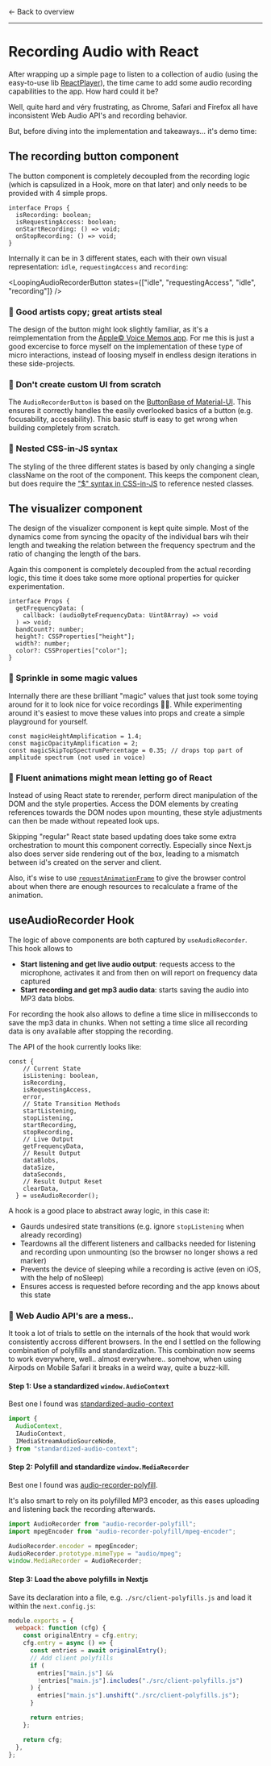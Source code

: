 

<AppContainer maxWidth="sm"><div className="docs-page">
<div style={{paddingTop:16}} />
<Link href={"/docs"} as={"/docs"}>← Back to overview</Link>

-----

# Recording Audio with React

After wrapping up a simple page to listen to a collection of audio (using the easy-to-use lib [ReactPlayer](https://github.com/CookPete/react-player)), the time came to add some audio recording capabilities to the app. How hard could it be?

Well, quite hard and véry frustrating, as Chrome, Safari and Firefox all have inconsistent Web Audio API's and recording behavior.

But, before diving into the implementation and takeaways... it's demo time:

<AudioRecorderDemo />

## The recording button component

<GithubLink variant="below-header" url="https://github.com/jasperhartong/pod/blob/master/src/components/audio-recorder-hook/audio-recorder-button.tsx" />

The button component is completely decoupled from the recording logic (which is capsulized in a Hook, more on that later) and only needs to be provided with 4 simple props.

<GithubLink variant="above-code" url="https://github.com/jasperhartong/pod/blob/master/src/components/audio-recorder-hook/audio-recorder-button.tsx#L66-L71" />

```tsx
interface Props {
  isRecording: boolean;
  isRequestingAccess: boolean;
  onStartRecording: () => void;
  onStopRecording: () => void;
}
```

Internally it can be in 3 different states, each with their own visual representation: `idle`, `requestingAccess` and `recording`:

<LoopingAudioRecorderButton states={["idle", "requestingAccess", "idle", "recording"]} />

### 📓 Good artists copy; great artists steal

The design of the button might look slightly familiar, as it's a reimplementation from the [Apple© Voice Memos app](https://support.apple.com/en-us/HT206775). For me this is just a good excercise to force myself on the implementation of these type of micro interactions, instead of loosing myself in endless design iterations in these side-projects.

### 📓 Don't create custom UI from scratch

The `AudioRecorderButton` is based on the [ButtonBase of Material-UI](https://material-ui.com/api/button-base/). This ensures it correctly handles the easily overlooked basics of a button (e.g. focusability, accesability). This basic stuff is easy to get wrong when building completely from scratch.

### 📓 Nested CSS-in-JS syntax

The styling of the three different states is based by only changing a single className on the root of the component. This keeps the component clean, but does require the ["$" syntax in CSS-in-JS](https://cssinjs.org/jss-plugin-nested?v=v10.4.0#use-rulename-to-reference-a-local-rule-within-the-same-style-sheet) to reference nested classes. 


## The visualizer component
<GithubLink variant="below-header" url="https://github.com/jasperhartong/pod/blob/master/src/components/audio-recorder-hook/audio-visualizer.tsx" />

The design of the visualizer component is kept quite simple. Most of the dynamics come from syncing the opacity of the individual bars wih their length and tweaking the relation between the frequency spectrum and the ratio of changing the length of the bars.

<LoopingAudioRecorderVisualizer />

Again this component is completely decoupled from the actual recording logic, this time it does take some more optional properties for quicker experimentation.

```tsx
interface Props {
  getFrequencyData: (
    callback: (audioByteFrequencyData: Uint8Array) => void
  ) => void;
  bandCount?: number;
  height?: CSSProperties["height"];
  width?: number;
  color?: CSSProperties["color"];
}
```

### 📓 Sprinkle in some magic values

Internally there are these brilliant "magic" values that just took some toying around for it to look nice for voice recordings 🧙‍♂️. While experimenting around it's easiest to move these values into props and create a simple playground for yourself.

<GithubLink variant="above-code" url="https://github.com/jasperhartong/pod/blob/master/src/components/audio-recorder-hook/audio-recorder-visualizer.tsx#L51-L53" />

```tsx
const magicHeightAmplification = 1.4;
const magicOpacityAmplification = 2;
const magicSkipTopSpectrumPercentage = 0.35; // drops top part of amplitude spectrum (not used in voice)
```

### 📓 Fluent animations might mean letting go of React

Instead of using React state to rerender, perform direct manipulation of the DOM and the style properties. Access the DOM elements by creating references towards the DOM nodes upon mounting, these style adjustments can then be made without repeated look ups.

Skipping "regular" React state based updating does take some extra orchestration to mount this component correctly. Especially since Next.js also does server side rendering out of the box, leading to a mismatch between id's created on the server and client.

Also, it's wise to use [`requestAnimationFrame`](https://developer.mozilla.org/en-US/docs/Web/API/window/requestAnimationFrame) to give the browser control about when there are enough resources to recalculate a frame of the animation.

## useAudioRecorder Hook
<GithubLink variant="below-header" url="https://github.com/jasperhartong/pod/blob/master/src/hooks/useAudioRecorder.ts" />

The logic of above components are both captured by `useAudioRecorder`. This hook allows to
- **Start listening and get live audio output**: requests access to the microphone, activates it and from then on will report on frequency data captured
- **Start recording and get mp3 audio data**: starts saving the audio into MP3 data blobs.

For recording the hook also allows to define a time slice in millisecconds to save the mp3 data in chunks. When not setting a time slice all recording data is ony available after stopping the recording.

The API of the hook currently looks like: 

```tsx
const {
    // Current State
    isListening: boolean,
    isRecording,
    isRequestingAccess,
    error,
    // State Transition Methods
    startListening,
    stopListening,
    startRecording,
    stopRecording,
    // Live Output
    getFrequencyData,
    // Result Output
    dataBlobs,
    dataSize,
    dataSeconds,
    // Result Output Reset
    clearData,
  } = useAudioRecorder();
```

A hook is a good place to abstract away logic, in this case it:
- Gaurds undesired state transitions (e.g. ignore `stopListening` when already recording)
- Teardowns all the different listeners and callbacks needed for listening and recording upon unmounting (so the browser no longer shows a red marker)
- Prevents the device of sleeping while a recording is active (even on iOS, with the help of noSleep)
- Ensures access is requested before recording and the app knows about this state

### 📓 Web Audio API's are a mess..

It took a lot of trials to settle on the internals of the hook that would work consistently accross different browsers. In the end I settled on the following combination of polyfills and standardization. This combination now seems to work everywhere, well.. almost everywhere.. somehow, when using Airpods on Mobile Safari it breaks in a weird way, quite a buzz-kill.


#### Step 1: Use a standardized `window.AudioContext`

Best one I found was [standardized-audio-context](https://www.npmjs.com/package/standardized-audio-context)

<GithubLink variant="above-code" url="https://github.com/jasperhartong/pod/blob/master/src/utils/audio-context.ts#L1-L5" />

```ts
import {
  AudioContext,
  IAudioContext,
  IMediaStreamAudioSourceNode,
} from "standardized-audio-context";
```

#### Step 2: Polyfill and standardize `window.MediaRecorder`

Best one I found was [audio-recorder-polyfill](https://www.npmjs.com/package/audio-recorder-polyfill).


It's also smart to rely on its polyfilled MP3 encoder, as this eases uploading and listening back the recording afterwards.

<GithubLink variant="above-code" url="https://github.com/jasperhartong/pod/blob/master/src/client-polyfills.js" />

```js
import AudioRecorder from "audio-recorder-polyfill";
import mpegEncoder from "audio-recorder-polyfill/mpeg-encoder";

AudioRecorder.encoder = mpegEncoder;
AudioRecorder.prototype.mimeType = "audio/mpeg";
window.MediaRecorder = AudioRecorder;
```

#### Step 3: Load the above polyfills in Nextjs

Save its declaration into a file, e.g. `./src/client-polyfills.js` and load it within the `next.config.js`:

<GithubLink variant="above-code" url="https://github.com/jasperhartong/pod/blob/master/next.config.js" />

```js
module.exports = {
  webpack: function (cfg) {
    const originalEntry = cfg.entry;
    cfg.entry = async () => {
      const entries = await originalEntry();
      // Add client polyfills
      if (
        entries["main.js"] &&
        !entries["main.js"].includes("./src/client-polyfills.js")
      ) {
        entries["main.js"].unshift("./src/client-polyfills.js");
      }

      return entries;
    };

    return cfg;
  },
};
```


</div></AppContainer>